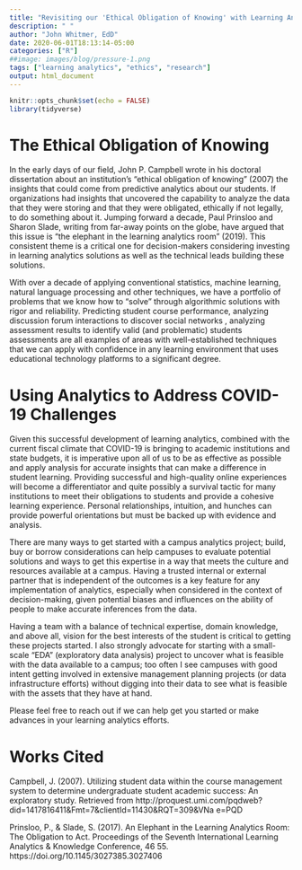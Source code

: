 ```yaml
---
title: "Revisiting our 'Ethical Obligation of Knowing' with Learning Analytics"
description: " "
author: "John Whitmer, EdD"
date: 2020-06-01T18:13:14-05:00
categories: ["R"]
##image: images/blog/pressure-1.png
tags: ["learning analytics", "ethics", "research"]
output: html_document
---
```


```r
knitr::opts_chunk$set(echo = FALSE)
library(tidyverse)
```

# The Ethical Obligation of Knowing
In the early days of our field, John P. Campbell wrote in his doctoral dissertation about an institution's “ethical obligation of knowing” (2007) the insights that could come from predictive analytics about our students.  If organizations had insights that uncovered the capability to analyze the data that they were storing and that they were obligated, ethically if not legally, to do something about it.  Jumping forward a decade, Paul Prinsloo and Sharon Slade, writing from far-away points on the globe, have argued that this issue is “the elephant in the learning analytics room” (2019).  This consistent theme is a critical one for decision-makers considering investing in learning analytics solutions as well as the technical leads building these solutions. 

With over a decade of applying conventional statistics, machine learning, natural language processing and other techniques, we have a portfolio of problems that we know how to “solve” through algorithmic solutions with rigor and reliability.  Predicting student course performance, analyzing discussion forum interactions to discover social networks , analyzing assessment results to identify valid (and problematic) students assessments are all examples of areas with well-established techniques that we can apply with confidence in any learning environment that uses educational technology platforms to a significant degree. 

# Using Analytics to Address COVID-19 Challenges
Given this successful development of learning analytics, combined with the current fiscal climate that COVID-19 is bringing to academic institutions and state budgets, it is imperative upon all of us to be as effective as possible and apply analysis for accurate insights that can make a difference in student learning.  Providing successful and high-quality online experiences will become a differentiator and quite possibly a survival tactic for many institutions to meet their obligations to students and provide a cohesive learning experience. Personal relationships, intuition, and hunches can provide powerful orientations but must be backed up with evidence and analysis.  

There are many ways to get started with a campus analytics project; build, buy or borrow considerations can help campuses to evaluate potential solutions and ways to get this expertise in a way that meets the culture and resources available at a campus.  Having a trusted internal or external partner that is independent of the outcomes is a key feature for any implementation of analytics, especially when considered in the context of decision-making, given potential biases and influences on the ability of people to make accurate inferences from the data. 

Having a team with a balance of technical expertise, domain knowledge, and above all, vision for the best interests of the student is critical to getting these projects started.  I also strongly advocate for starting with a small-scale “EDA” (exploratory data analysis) project to uncover what is feasible with the data available to a campus; too often I see campuses with good intent getting involved in extensive management planning projects (or data infrastructure efforts) without digging into their data to see what is feasible with the assets that they have at hand.  

Please feel free to reach out if we can help get you started or make advances in your learning analytics efforts. 

# Works Cited
Campbell, J. (2007). Utilizing student data within the course management system to determine
undergraduate student academic success: An exploratory study. Retrieved from
http://proquest.umi.com/pqdweb?did=1417816411&Fmt=7&clientId=11430&RQT=309&VNa
e=PQD

Prinsloo, P., & Slade, S. (2017). An Elephant in the Learning Analytics Room: The Obligation to
Act. Proceedings of the Seventh International Learning Analytics & Knowledge Conference, 46
55. https://doi.org/10.1145/3027385.3027406

